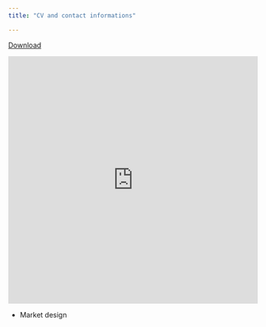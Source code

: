 ```yaml
---
title: "CV and contact informations"

---
```


<!-- ::: {.container} -->

<!-- ::: {.sidebar} -->
<!-- ## Contact Information -->

<!-- ## Contact Information -->

<!-- - **Name:** Arthur Heim -->
<!-- - **Email:** arthur.heim@cnaf.fr -->
<!-- - **Phone:** +1 (123) 456-7890 -->
<!-- - **LinkedIn:** [Your LinkedIn Profile](https://www.linkedin.com/in/yourprofile) -->
<!-- - **GitHub:** [Your GitHub Profile](https://github.com/yourusername) -->

<!-- ::: -->

<!-- ::: {.main-content} -->

<!-- ### Resume -->

[Download \fa](https://raw.githubusercontent.com/arthurheim/Data_DrivenResume/main/ArthurHeim/AHeimPhD2024En/AHeimPhD2024En.pdf)

```{=html}
<iframe src="https://docs.google.com/viewer?url=https://raw.githubusercontent.com/arthurheim/Data_DrivenResume/main/ArthurHeim/AHeimPhD2024En/AHeimPhD2024En.pdf&embedded=true" style="width:100%; height:500px;" frameborder="0"></iframe>
```




<!-- ### Main fields of research -->

<!-- -   Public economics -->

<!-- -   Labour economics -->

<!-- -   Economics of education -->

-   Market design

<!-- ::: -->

<!-- ::: -->
